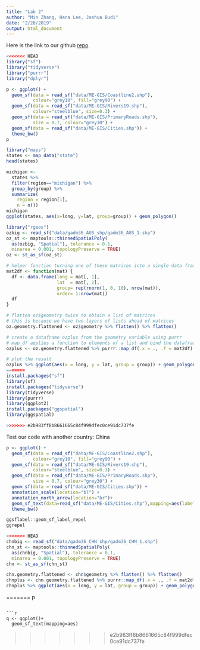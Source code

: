 ```yaml
---
title: "Lab 2"
author: "Min Zhang, Hana Lee, Joshua Budi"
date: "2/20/2019"
output: html_document
---
```


Here is the link to our github [repo](https://github.com/MinZhang95/Lab-2)


```r
<<<<<<< HEAD
library("sf")
library("tidyverse")
library("purrr")
library("dplyr")
```

```r
p <- ggplot() +
  geom_sf(data = read_sf("data/ME-GIS/Coastline2.shp"), 
          colour="grey10", fill="grey90") +
  geom_sf(data = read_sf("data/ME-GIS/Rivers19.shp"), 
          colour="steelblue", size=0.3) +
  geom_sf(data = read_sf("data/ME-GIS/PrimaryRoads.shp"), 
          size = 0.7, colour="grey30") +
  geom_sf(data = read_sf("data/ME-GIS/Cities.shp")) +
  theme_bw()
p
```


```r
library("maps")
states <- map_data("state")
head(states)

michigan <- 
  states %>% 
  filter(region=="michigan") %>%
  group_by(group) %>% 
  summarize(
    region = region[1],
    n = n())
michigan
ggplot(states, aes(x=long, y=lat, group=group)) + geom_polygon()

```
```r
library("rgeos")
ozbig <- read_sf("data/gadm36_AUS_shp/gadm36_AUS_1.shp")
oz_st <- maptools::thinnedSpatialPoly(
  as(ozbig, "Spatial"), tolerance = 0.1, 
  minarea = 0.001, topologyPreserve = TRUE)
oz <- st_as_sf(oz_st)

# helper function turning one of these matrices into a single data frame
mat2df <- function(mat) {
  df <- data.frame(long = mat[, 1],
                   lat  = mat[, 2], 
                   group= rep(rnorm(1, 0, 10), nrow(mat)), 
                   order= 1:nrow(mat))
  df
}

# flatten oz$geometry twice to obtain a list of matrices
# this is because we have two layers of lists ahead of matrices
oz.geometry.flattened <- oz$geometry %>% flatten() %>% flatten()

# create a dataframe ozplus from the geometry variable using purrr
# map_df applies a function to elements of a list and bind the dataframes together
ozplus <- oz.geometry.flattened %>% purrr::map_df(.x = ., .f = mat2df)

# plot the result
ozplus %>% ggplot(aes(x = long, y = lat, group = group)) + geom_polygon()
=======
install.packages("sf")
library(sf)
install.packages("tidyverse")
library(tidyverse)
library(purrr)
library(ggplot2)
install.packages("ggspatial")
library(ggspatial)

>>>>>>> e2b983ff8b8661665c84f999dfec0ce91dc737fe
```

Test our code with another country: China

```r
p <- ggplot() +
  geom_sf(data = read_sf("data/ME-GIS/Coastline2.shp"), 
          colour="grey10", fill="grey90") +
  geom_sf(data = read_sf("data/ME-GIS/Rivers19.shp"), 
          colour="steelblue", size=0.3) +
  geom_sf(data = read_sf("data/ME-GIS/PrimaryRoads.shp"), 
          size = 0.7, colour="grey30") +
  geom_sf(data = read_sf("data/ME-GIS/Cities.shp")) +
  annotation_scale(location="bl") +
  annotation_north_arrow(location="br")+ 
  geom_sf_text(data=read_sf("data/ME-GIS/Cities.shp"),mapping=aes(label=Name))+
  theme_bw()

ggsflabel::geom_sf_label_repel
ggrepel
```

```r
<<<<<<< HEAD
chnbig <- read_sf("data/gadm36_CHN_shp/gadm36_CHN_1.shp")
chn_st <- maptools::thinnedSpatialPoly(
  as(chnbig, "Spatial"), tolerance = 0.1, 
  minarea = 0.001, topologyPreserve = TRUE)
chn <- st_as_sf(chn_st)

chn.geometry.flattened <- chn$geometry %>% flatten() %>% flatten()
chnplus <- chn.geometry.flattened %>% purrr::map_df(.x = ., .f = mat2df)
chnplus %>% ggplot(aes(x = long, y = lat, group = group)) + geom_polygon()
```
=======
p
```

```r
q <- ggplot()+
  geom_sf_text(mapping=aes)
```

>>>>>>> e2b983ff8b8661665c84f999dfec0ce91dc737fe
